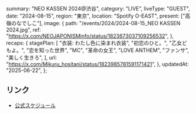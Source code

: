   summary: "NEO KASSEN 2024@渋谷",
  category: "LIVE",
  liveType: "GUEST",
  date: "2024-08-15",
  region: "東京",
  location: "Spotify O-EAST",
  present: ["高嶺のなでしこ"],
  image: {
    path: "/events/2024/2024-08-15_NEO KASSEN 2024.jpg",
    ref: "https://x.com/NEOJAPONISMinfo/status/1823673037109256532",
  },
  recaps: {
    stagePlan: [
      "衣装: わたし色に染まれ衣装",
      "初恋のひと。",
      "乙女どもよ。",
      "恋を知った世界",
      "MC",
      "革命の女王",
      "LOVE ANTHEM",
      "ファンサ",
      "美しく生きろ",
    ],
    url: "https://x.com/Mikuru_hositani/status/1823985781591171421",
  },
  updatedAt: "2025-06-22",
};

## リンク

- [公式スケジュール](https://takanenonadeshiko.jp/?p=2221)
